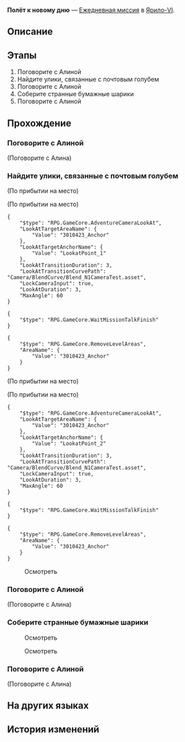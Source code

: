 {{Дополнить|Диалоги.}}
{{Миссия Инфобокс
|id              = 3010105
|Название        = 
|Изображение     = Миссия Освоения Полёт к новому дню.png
|Тип             = Ежедневная миссия
|События         = 
|Глава           = 
|Условия         = 
|Персонажи       = Алина; Первопроходец
|СтартЛокация    = [[Ярило-VI]] — [[Камнеград]]
|Локации         = Камнеград
|Предыдущая      = 
|Следующая       = 
|Награды         = Кредиты*5 000
}}
'''Полёт к новому дню''' — [[Ежедневная миссия]] в [[Ярило-VI]].

==Описание==
{{Описание|<!--официальное описание из Перекрёстка судеб-->}}

==Этапы==
# Поговорите с Алиной
# Найдите улики, связанные с почтовым голубем
# Поговорите с Алиной
# Соберите странные бумажные шарики
# Поговорите с Алиной

==Прохождение==
{{Дополнить}}


===Поговорите с Алиной===
{{Описание миссии|локация=Камнеград|Алина, девочка из Камнеграда, о чём-то беспокоится. Пойдите и поговорите с ней.}}
{{Диалог Начало}}

;(Поговорите с Алина)
<!--Unknown TalkSentence: 301043102-->
<!--Unknown TalkSentence: 301043103-->
<!--Unknown TalkSentence: 301043104-->
<!--Unknown TalkSentence: 301043105-->
<!--Unknown TalkSentence: 301043106-->
{{Диалог Конец}}

===Найдите улики, связанные с почтовым голубем===
{{Описание миссии|локация=Камнеград|Над Камнеградом кружит голубь, несущий детские мечты. Найдите его раньше всех и принесите Алине.}}
{{Диалог Начало}}
;(По прибытии на место)

;(По прибытии на место)
<pre>{
	"$type": "RPG.GameCore.AdventureCameraLookAt",
	"LookAtTargetAreaName": {
		"Value": "3010423_Anchor"
	},
	"LookAtTargetAnchorName": {
		"Value": "LookatPoint_1"
	},
	"LookAtTransitionDuration": 3,
	"LookAtTransitionCurvePath": "Camera/BlendCurve/Blend_N1CameraTest.asset",
	"LockCameraInput": true,
	"LookAtDuration": 3,
	"MaxAngle": 60
}</pre>
<!--Unknown TalkSentence: 301043203-->
<pre>{
	"$type": "RPG.GameCore.WaitMissionTalkFinish"
}</pre>
<pre>{
	"$type": "RPG.GameCore.RemoveLevelAreas",
	"AreaName": {
		"Value": "3010423_Anchor"
	}
}</pre>
;(По прибытии на место)

;(По прибытии на место)
<pre>{
	"$type": "RPG.GameCore.AdventureCameraLookAt",
	"LookAtTargetAreaName": {
		"Value": "3010423_Anchor"
	},
	"LookAtTargetAnchorName": {
		"Value": "LookatPoint_2"
	},
	"LookAtTransitionDuration": 3,
	"LookAtTransitionCurvePath": "Camera/BlendCurve/Blend_N1CameraTest.asset",
	"LockCameraInput": true,
	"LookAtDuration": 3,
	"MaxAngle": 60
}</pre>
<!--Unknown TalkSentence: 301043302-->
<pre>{
	"$type": "RPG.GameCore.WaitMissionTalkFinish"
}</pre>
<pre>{
	"$type": "RPG.GameCore.RemoveLevelAreas",
	"AreaName": {
		"Value": "3010423_Anchor"
	}
}</pre>

:{{Диалог|Уведомление}} Осмотреть
{{Диалог Конец}}

===Поговорите с Алиной===
{{Описание миссии|локация=Камнеград|Вы не нашли почтового голубя, но обнаружили странный бумажный шарик. Пойдите и поговорите с Алиной.}}
{{Диалог Начало}}

;(Поговорите с Алина)
<!--Unknown TalkSentence: 301043502-->
<!--Unknown TalkSentence: 301043503-->
<!--Unknown TalkSentence: 301043504-->
<!--Unknown TalkSentence: 301043505-->
{{Диалог Конец}}

===Соберите странные бумажные шарики===
{{Описание миссии|локация=Камнеград|Алина надеется, что вы сможете принести ей остальные клочки бумаги. Вы решаете ещё немного пройтись по Камнеграду...}}
{{Диалог Начало}}

:{{Диалог|Уведомление}} Осмотреть

:{{Диалог|Уведомление}} Осмотреть
{{Диалог Конец}}

===Поговорите с Алиной===
{{Описание миссии|локация=Камнеград|По всему Камнеграду разбросаны странные бумажные шарики. Вы начинаете понимать, почему Алина волнуется...}}
{{Диалог Начало}}

;(Поговорите с Алина)
<!--Unknown TalkSentence: 301043806-->
<!--Unknown TalkSentence: 301043802-->
<!--Unknown TalkSentence: 301043803-->
<!--Unknown TalkSentence: 301043804-->
<!--Unknown TalkSentence: 301043805-->
{{Диалог Конец}}

==На других языках==
{{На других языках
|en   = Fly to Tomorrow
|zhs  = 飞向明天
|zht  = 飛向明天
|ja   = いざ明日へ
|ko   = 내일로의 비행
|es   = Volar hacia el mañana
|fr   = Envol vers demain
|ru   = Полёт к новому дню
|th   = ทะยานสู่วันพรุ่งนี้
|vi   = Bay Đến Ngày Mai
|de   = Flug nach Morgen
|id   = Terbang ke Esok Hari
|pt   = Voe Para o Amanhã
}}

==История изменений==
{{История изменений|2.7}}
